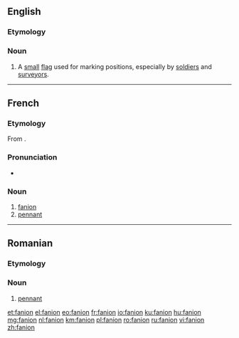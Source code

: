 ==English==

===Etymology===
{{etyl|fr|en}}

===Noun===
{{en-noun}}

# A [[small]] [[flag]] used for marking positions, especially by [[soldier]]s and [[surveyor]]s.

----

==French==

===Etymology===
From {{inh|fr|frm|feinion}}.

===Pronunciation===
* {{IPA|/fanjɔ̃/|lang=fr}}

===Noun===
{{fr-noun|m}}

# [[fanion#English|fanion]]
# [[pennant]]

----

==Romanian==

===Etymology===
{{bor|ro|fr|fanion}}

===Noun===
{{ro-noun|n|fanioane}}

# [[pennant]]

[[et:fanion]]
[[el:fanion]]
[[eo:fanion]]
[[fr:fanion]]
[[io:fanion]]
[[ku:fanion]]
[[hu:fanion]]
[[mg:fanion]]
[[nl:fanion]]
[[km:fanion]]
[[pl:fanion]]
[[ro:fanion]]
[[ru:fanion]]
[[vi:fanion]]
[[zh:fanion]]